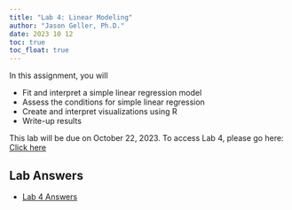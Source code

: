 ```yaml
---
title: "Lab 4: Linear Modeling"
author: "Jason Geller, Ph.D."
date: 2023 10 12
toc: true
toc_float: true
---
```


In this assignment, you will

-   Fit and interpret a simple linear regression model
-   Assess the conditions for simple linear regression
-   Create and interpret visualizations using R
-   Write-up results

This lab will be due on October 22, 2023. To access Lab 4, please go
here: [Click here](https://classroom.github.com/a/ehHzSQt_)

## Lab Answers

-   [Lab 4 Answers](/Labs/lab_ans/lab4_ans/Lab4_ans.qmd)
